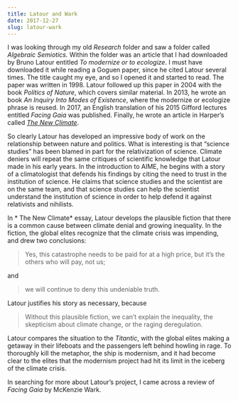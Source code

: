 ```yaml
---
title: Latour and Wark
date: 2017-12-27
slug: latour-wark
---
```


I was looking through my old *Research* folder and saw a folder called *Algebraic Semiotics.*  Within the folder was an article that I had downloaded by Bruno Latour entitled *To modernize or to ecologize*.  I must have downloaded it while reading a Goguen paper, since he cited Latour several times.  The title caught my eye, and so I opened it and started to read.  The paper was written in 1998.  Latour followed up this paper in 2004 with the book *Politics of Nature*, which covers similar material.  In 2013, he wrote an book *An Inquiry Into Modes of Existence*, where the modernize or ecologize phrase is reused.  In 2017, an English translation of his 2015 Gifford lectures entitled *Facing Gaia* was published.  Finally, he wrote an article in Harper's called [*The New Climate*](https://harpers.org/archive/2017/05/the-new-climate/).

So clearly Latour has developed an impressive body of work on the relationship between nature and politics.  What is interesting is that "science studies" has been blamed in part for the relativization of science.  Climate deniers will repeat the same critiques of scientific knowledge that Latour made in his early years.  In the introduction to AIME, he begins with a story of a climatologist that defends his findings by citing the need to trust in the institution of science.  He claims that science studies and the scientist are on the same team, and that science studies can help the scientist understand the institution of science in order to help defend it against relativists and nihilists.

In * The New Climate* essay, Latour develops the plausible fiction that there is a common cause between climate denial and growing inequality.  In the fiction, the global elites recognize that the climate crisis was impending, and drew two conclusions:  

> Yes, this catastrophe needs to be paid for at a high price, but it’s the others who will pay, not us;

and

> we will continue to deny this undeniable truth.

Latour justifies his story as necessary, because

>Without this plausible fiction, we can’t explain the inequality, the skepticism about climate change, or the raging deregulation. 

Latour compares the situation to the *Titantic*, with the global elites making a getaway in their lifeboats and the passengers left behind howling in rage.  To thoroughly kill the metaphor, the ship is modernism, and it had become clear to the elites that the modernism project had hit its limit in the iceberg of the climate crisis.

In searching for more about Latour's project, I came across a review of *Facing Gaia* by McKenzie Wark.  
